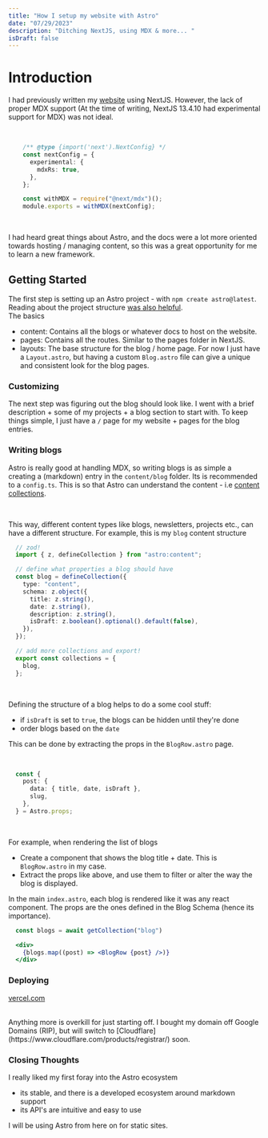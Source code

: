 ```yaml
---
title: "How I setup my website with Astro"
date: "07/29/2023"
description: "Ditching NextJS, using MDX & more... "
isDraft: false
---
```


# Introduction

I had previously written my [website](https://github.com/rkaahean/rkaahean.github.io) using NextJS. However, the lack of proper MDX support (At the time of writing, NextJS 13.4.10 had experimental support for MDX) was not ideal.

<br/>

```typescript
    /** @type {import('next').NextConfig} */
    const nextConfig = {
      experimental: {
        mdxRs: true,
      },
    };

    const withMDX = require("@next/mdx")();
    module.exports = withMDX(nextConfig);
```
<br/>

I had heard great things about Astro, and the docs were a lot more oriented towards hosting / managing content, so this was a great opportunity for me to learn a new framework.

## Getting Started

The first step is setting up an Astro project - with `npm create astro@latest`. Reading about the project structure [was also helpful](https://docs.astro.build/en/core-concepts/project-structure/).
<br />
The basics

- content: Contains all the blogs or whatever docs to host on the website.
- pages: Contains all the routes. Similar to the pages folder in NextJS.
- layouts: The base structure for the blog / home page. For now I just have a `Layout.astro`, but having a custom `Blog.astro` file can give a unique and consistent look for the blog pages.

### Customizing

The next step was figuring out the blog should look like. I went with a brief description + some of my projects + a blog section to start with. To keep things simple, I just have a `/` page for my website + pages for the blog entries.

### Writing blogs

Astro is really good at handling MDX, so writing blogs is as simple a creating a (markdown) entry in the `content/blog` folder. Its is recommended to a `config.ts`. This is so that Astro can understand the content - i.e [content collections](https://docs.astro.build/en/guides/content-collections/).

<br />

This way, different content types like blogs, newsletters, projects etc., can have a  different structure. For example, this is my `blog` content structure

```typescript
  // zod!
  import { z, defineCollection } from "astro:content";

  // define what properties a blog should have
  const blog = defineCollection({
    type: "content",
    schema: z.object({
      title: z.string(),
      date: z.string(),
      description: z.string(),
      isDraft: z.boolean().optional().default(false),
    }),
  });

  // add more collections and export!
  export const collections = {
    blog,
  };
```
<br/>

Defining the structure of a blog helps to do a some cool stuff: 

- if `isDraft` is set to `true`, the blogs can be hidden until they're done
- order blogs based on the `date`

This can be done by extracting the props in the `BlogRow.astro` page.

<br/>

```typescript
  const {
    post: {
      data: { title, date, isDraft },
      slug,
    },
  } = Astro.props;
```
<br/>

For example, when rendering the list of blogs

- Create a component that shows the blog title + date. This is `BlogRow.astro` in my case.
- Extract the props like above, and use them to filter or alter the way the blog is displayed.

In the main `index.astro`, each blog is rendered like it was any react component. The props are the ones defined in the Blog Schema (hence its importance).
<br/>

```jsx
  const blogs = await getCollection("blog")

  <div>
    {blogs.map((post) => <BlogRow {post} />)}
  </div>
```
### Deploying

[vercel.com](https://vercel.com/dashboard)

<br/>
Anything more is overkill for just starting off. I bought my domain off Google Domains (RIP), but will switch to [Cloudflare](https://www.cloudflare.com/products/registrar/) soon.


### Closing Thoughts

I really liked my first foray into the Astro ecosystem
- its stable, and there is a developed ecosystem around markdown support
- its API's are intuitive and easy to use

I will be using Astro from here on for static sites.